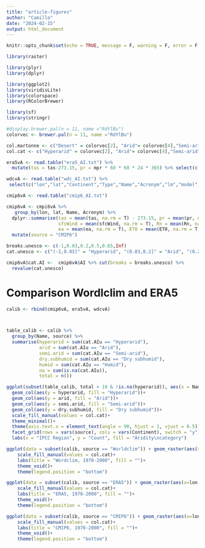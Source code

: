 ```yaml
---
title: "article-figures"
author: "Camille"
date: "2024-02-15"
output: html_document
---
```

```r
knitr::opts_chunk$set(echo = TRUE, message = F, warning = F, error = F, fig.align = "center", collapse = T)
```

```r
library(raster)

library(plyr)
library(dplyr)

library(ggplot2)
library(viridisLite)
library(colorspace)
library(RColorBrewer)

library(sf)
library(stringr)

#display.brewer.pal(n = 11, name ="RdYlBu")
colorvec <- brewer.pal(n = 11, name ="RdYlBu")

col.martonne <- c("Desert" = colorvec[2], "Arid"= colorvec[4],"Semi-arid"= colorvec[5], "Temperate" = colorvec[8], "Humid"= colorvec[10],"Forest"= colorvec[11])
col.cat <- c("Hyperarid" = colorvec[2], "Arid"= colorvec[4],"Semi-arid"= colorvec[5], "Dry subhumid" = colorvec[8], "Humid"= colorvec[10])
```

```r
era5vA <- read.table("era5_AI.txt") %>%
  mutate(tas = tas-273.15, pr = mpr * 60 * 60 * 24 * 365) %>% select(c("lon","lat","Continent","Type","Name","Acronym","lm","model","period","source","mpr","tas","sfcWind","Rn","ea","ET0","AI","cat.AI"))

wdcvA <- read.table("wdc_AI.txt") %>% 
 select(c("lon","lat","Continent","Type","Name","Acronym","lm","model","period","source","mpr","tas","sfcWind","Rn","ea","ET0","AI","cat.AI"))

cmip6vA <- read.table("cmip6_AI.txt")

cmip6vA <- cmpi6vA %>%
   group_by(lon, lat, Name, Acronym) %>% 
  dplyr::summarise(tas = mean(tas, na.rm = T) - 273.15, pr = mean(pr, na.rm = T) * 60 * 60 * 24 * 365,
                   sfcWind = mean(sfcWind, na.rm = T), Rn = mean(Rn, na.rm = T),
                   ea = mean(ea, na.rm = T), ET0 = mean(ET0, na.rm = T), AI = mean(AIu, na.rm = T))%>%
  mutate(source = "CMIP6")

breaks.unesco <- c(-1,0.03,0.2,0.5,0.65,Inf)
cat.unesco <- c("(-1,0.03]" = "Hyperarid", "(0.03,0.2]" = "Arid", "(0.2,0.5]" = "Semi-arid", "(0.5,0.65]" = "Dry subhumid","(0.65,Inf]" = "Humid")

cmip6vA$cat.AI <-  cmip6vA$AI %>% cut(breaks = breaks.unesco) %>% 
  revalue(cat.unesco)
```


# Comparison Wordlclim and ERA5

```r


calib <- rbind(cmip6vA, era5vA, wdcvA)



table_calib <- calib %>%
  group_by(Name, source) %>%
  summarise(hyperarid = sum(cat.AIu == "Hyperarid"), 
            arid = sum(cat.AIu == "Arid"), 
            semi.arid = sum(cat.AIu == "Semi-arid"),
            dry.subhumid = sum(cat.AIu == "Dry subhumid"),
            humid = sum(cat.AIu == "Humid"),
            na = sum(is.na(cat.AIu)),
            total = n())

ggplot(subset(table_calib, total > 10 & !is.na(hyperarid)), aes(x = Name))+
  geom_col(aes(y = hyperarid, fill = "Hyperarid"))+
  geom_col(aes(y = arid, fill = "Arid"))+
  geom_col(aes(y = semi.arid, fill = "Semi-arid"))+
  geom_col(aes(y = dry.subhumid, fill = "Dry subhumid"))+
  scale_fill_manual(values = col.cat)+
  theme_minimal()+
  theme(axis.text.x = element_text(angle = 90, hjust = 1, vjust = 0.5))+
  facet_grid(rows = vars(source), cols = vars(Continent), switch = "y")+
  labs(x = "IPCC Region", y = "Count", fill = "Aridity\ncategory")

```

```r
ggplot(data = subset(calib, source == "Worldclim")) + geom_raster(aes(x=lon, y = lat,  fill = cat.AI))+
    scale_fill_manual(values = col.cat)+
    labs(title = "Wordclim, 1970-2000", fill = "")+
    theme_void()+
    theme(legend.position = "bottom")

ggplot(data = subset(calib, source == "ERA5")) + geom_raster(aes(x=lon, y = lat,  fill = cat.AI))+
    scale_fill_manual(values = col.cat)+
    labs(title = "ERA5, 1970-2000", fill = "")+
    theme_void()+
    theme(legend.position = "bottom")

ggplot(data = subset(calib, source == "CMIP6")) + geom_raster(aes(x=lon, y = lat,  fill = cat.AI))+
    scale_fill_manual(values = col.cat)+
    labs(title = "CMIP6, 1970-2000", fill = "")+
    theme_void()+
    theme(legend.position = "bottom")
```